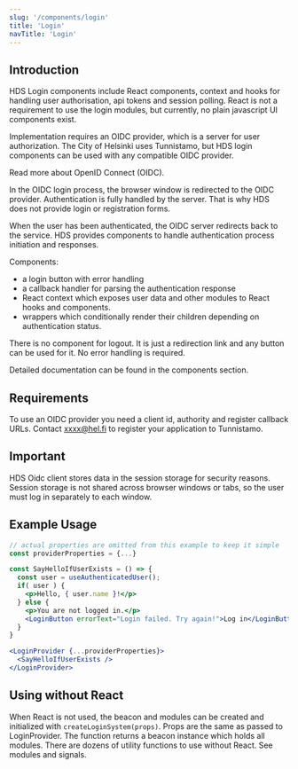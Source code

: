 ```yaml
---
slug: '/components/login'
title: 'Login'
navTitle: 'Login'
---
```




## Introduction

HDS Login components include React components, context and hooks for handling user authorisation, api tokens and session polling. React is not a requirement to use the login modules, but currently, no plain javascript UI components exist.

Implementation requires an OIDC provider, which is a server for user authorization. The City of Helsinki uses <ExternalLink href="https://github.com/City-of-Helsinki/tunnistamo">Tunnistamo</ExternalLink>, but HDS login components can be used with any compatible OIDC provider.

Read more about <ExternalLink href="https://auth0.com/intro-to-iam/what-is-openid-connect-oidc">OpenID Connect (OIDC)</ExternalLink>.

In the OIDC login process, the browser window is redirected to the OIDC provider. Authentication is fully handled by the server. That is why HDS does not provide login or registration forms.

When the user has been authenticated, the OIDC server redirects back to the service. HDS provides components to handle authentication process initiation and responses.

Components:

- a login button with error handling
- a callback handler for parsing the authentication response
- React context which exposes user data and other modules to React hooks and components.
- wrappers which conditionally render their children depending on authentication status.

There is no component for logout. It is just a redirection link and any button can be used for it. No error handling is required.

Detailed documentation can be found in the <InternalLink href="/components/login/components">components</InternalLink> section.

## Requirements

To use an OIDC provider you need a client id, authority and register callback URLs. Contact xxxx@hel.fi to register your application to Tunnistamo.

## Important

HDS Oidc client stores data in the session storage for security reasons. Session storage is not shared across browser windows or tabs, so the user must log in separately to each window.

## Example Usage

<PlaygroundPreview>

```jsx
// actual properties are omitted from this example to keep it simple
const providerProperties = {...}

const SayHelloIfUserExists = () => {
  const user = useAuthenticatedUser();
  if( user ) {
    <p>Hello, { user.name }!</p>
  } else {
    <p>You are not logged in.</p>
    <LoginButton errorText="Login failed. Try again!">Log in</LoginButton>
  }
}

<LoginProvider {...providerProperties}>
  <SayHelloIfUserExists />
</LoginProvider>

```

</PlaygroundPreview>

## Using without React

When React is not used, the beacon and modules can be created and initialized with `createLoginSystem(props)`. Props are the same as passed to <InternalLink href="/components/login/components#loginprovider">LoginProvider</InternalLink>. The function returns a <InternalLink href="/components/login/signals#the-beacon">beacon</InternalLink> instance which holds all modules.
There are dozens of utility functions to use without React. See <InternalLink href="/components/login/modules">modules</InternalLink> and <InternalLink href="/components/login/modules">signals</InternalLink>.
